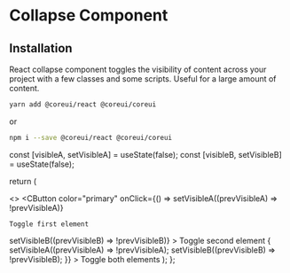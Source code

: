 # Collapse Component

## Installation

React collapse component toggles the visibility of content across your project with a few classes and some scripts. Useful for a large amount of content.

```bash copy
yarn add @coreui/react @coreui/coreui
```

or

```bash copy
npm i --save @coreui/react @coreui/coreui
```



  const [visibleA, setVisibleA] = useState(false);
  const [visibleB, setVisibleB] = useState(false);

return (

<>
  <CButton
    color="primary"
    onClick={() => setVisibleA((prevVisibleA) => !prevVisibleA)}
  >
    Toggle first element
  </CButton>
  <CButton
    color="primary"
    onClick={() => setVisibleB((prevVisibleB) => !prevVisibleB)}
  >
    Toggle second element
  </CButton>
  <CButton
    color="primary"
    onClick={() => {
      setVisibleA((prevVisibleA) => !prevVisibleA);
      setVisibleB((prevVisibleB) => !prevVisibleB);
    }}
  >
    Toggle both elements
  </CButton>
  <CRow>
    <CCol xs={6}>
      <Collapse
        visible={visibleA}
        content="Anim pariatur cliche reprehenderit, enim eiusmod high life accusamus terry richardson ad squid. Nihil anim keffiyeh helvetica, craft beer labore wes anderson cred nesciunt sapiente ea proident."
      />
    </CCol>
    <CCol xs={6}>
      <Collapse
        visible={visibleB}
        content="Anim pariatur cliche reprehenderit, enim eiusmod high life accusamus terry richardson ad squid. Nihil anim keffiyeh helvetica, craft beer labore wes anderson cred nesciunt sapiente ea proident."
      />
    </CCol>
  </CRow>
</>
); };

<ExampleCollapse />
